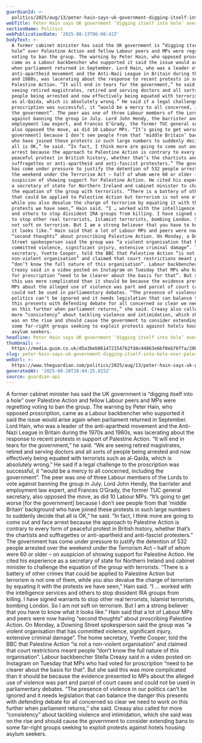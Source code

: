 ```yaml
---
guardianId: >-
  politics/2025/aug/13/peter-hain-says-uk-government-digging-itself-into-hole-over-palestine-action
webTitle: Peter Hain says UK government ‘digging itself into hole’ over Palestine Action
sectionName: Politics
webPublicationDate: '2025-08-13T06:00:42Z'
bodyText: >-
  A former cabinet minister has said the UK government is “digging itself into a
  hole” over Palestine Action and fellow Labour peers and MPs were regretting
  voting to ban the group. The warning by Peter Hain, who opposed proscription,
  came as a Labour backbencher who supported it said the issue would arise again
  when parliament returned in September. Lord Hain, who was a leader of the
  anti-apartheid movement and the Anti-Nazi League in Britain during the 1970s
  and 1980s, was lacerating about the response to recent protests in support of
  Palestine Action. “It will end in tears for the government,” he said. “We are
  seeing retired magistrates, retired and serving doctors and all sorts of
  people being arrested and now effectively being equated with terrorists such
  as al-Qaida, which is absolutely wrong.” He said if a legal challenge to the
  proscription was successful, it “would be a mercy to all concerned, including
  the government”. The peer was one of three Labour members of the Lords to vote
  against banning the group in July. Lord John Hendy, the barrister and
  employment law expert, and Frances O’Grady, the former TUC general secretary,
  also opposed the move, as did 10 Labour MPs. “It’s going to get worse [for the
  government] because I don’t see people from that ‘middle Britain’ background
  who have joined these protests in such large numbers to suddenly decide that
  all is OK,” he said. “In fact, I think more are going to come out and face
  arrest because the approach to Palestine Action is contrary to every form of
  peaceful protest in British history, whether that’s the chartists and
  suffragettes or anti-apartheid and anti-fascist protesters.” The government
  has come under pressure to justify the detention of 532 people arrested over
  the weekend under the Terrorism Act – half of whom were 60 or older – on
  suspicion of showing support for Palestine Action. He cited his experience as
  a secretary of state for Northern Ireland and cabinet minister to challenge
  the equation of the group with terrorists. “There is a battery of other crimes
  that could be applied to Palestine Action but terrorism is not one of them,
  while you also devalue the charge of terrorism by equating it with the
  protests we have seen,” Hain said. “I … worked with the intelligence services
  and others to stop dissident IRA groups from killing. I have signed warrants
  to stop other real terrorists, Islamist terrorists, bombing London. So I am
  not soft on terrorism. But I am a strong believer that you have to know what
  it looks like.” Hain said that a lot of Labour MPs and peers were now having
  “second thoughts” about proscribing Palestine Action. On Monday, a Downing
  Street spokesperson said the group was “a violent organisation that has
  committed violence, significant injury, extensive criminal damage”. The home
  secretary, Yvette Cooper, told the BBC that Palestine Action “is not a
  non-violent organisation” and claimed that court restrictions meant people
  “don’t know the full nature of this organisation”. Labour backbencher Stella
  Creasy said in a video posted on Instagram on Tuesday that MPs who had voted
  for proscription “need to be clearer about the basis for that”. But she said
  this was more complicated than it should be because the evidence presented to
  MPs about the alleged use of violence was part and parcel of court cases and
  could not be used in parliamentary debates. “The presence of violence in our
  politics can’t be ignored and it needs legislation that can balance the danger
  this presents with defending debate for all concerned so clear we need to work
  on this further when parliament returns,” she said. Creasy also called for
  more “consistency” about tackling violence and intimidation, which she said
  was on the rise and should cause the government to consider extending bans to
  some far-right groups seeking to exploit protests against hotels housing
  asylum seekers.
headline: Peter Hain says UK government ‘digging itself into hole’ over Palestine Action
thumbnail: >-
  https://media.guim.co.uk/d5a3beb8614721547b2fd4c44863e6bf0eb76ffa/200_0_4583_3667/500.jpg
slug: peter-hain-says-uk-government-digging-itself-into-hole-over-palestine-action
webUrl: >-
  https://www.theguardian.com/politics/2025/aug/13/peter-hain-says-uk-government-digging-itself-into-hole-over-palestine-action
generatedAt: '2025-08-28T20:04:25.015Z'
source: guardian-api
---
```

A former cabinet minister has said the UK government is “digging itself into a hole” over Palestine Action and fellow Labour peers and MPs were regretting voting to ban the group. The warning by Peter Hain, who opposed proscription, came as a Labour backbencher who supported it said the issue would arise again when parliament returned in September. Lord Hain, who was a leader of the anti-apartheid movement and the Anti-Nazi League in Britain during the 1970s and 1980s, was lacerating about the response to recent protests in support of Palestine Action. “It will end in tears for the government,” he said. “We are seeing retired magistrates, retired and serving doctors and all sorts of people being arrested and now effectively being equated with terrorists such as al-Qaida, which is absolutely wrong.” He said if a legal challenge to the proscription was successful, it “would be a mercy to all concerned, including the government”. The peer was one of three Labour members of the Lords to vote against banning the group in July. Lord John Hendy, the barrister and employment law expert, and Frances O’Grady, the former TUC general secretary, also opposed the move, as did 10 Labour MPs. “It’s going to get worse [for the government] because I don’t see people from that ‘middle Britain’ background who have joined these protests in such large numbers to suddenly decide that all is OK,” he said. “In fact, I think more are going to come out and face arrest because the approach to Palestine Action is contrary to every form of peaceful protest in British history, whether that’s the chartists and suffragettes or anti-apartheid and anti-fascist protesters.” The government has come under pressure to justify the detention of 532 people arrested over the weekend under the Terrorism Act – half of whom were 60 or older – on suspicion of showing support for Palestine Action. He cited his experience as a secretary of state for Northern Ireland and cabinet minister to challenge the equation of the group with terrorists. “There is a battery of other crimes that could be applied to Palestine Action but terrorism is not one of them, while you also devalue the charge of terrorism by equating it with the protests we have seen,” Hain said. “I … worked with the intelligence services and others to stop dissident IRA groups from killing. I have signed warrants to stop other real terrorists, Islamist terrorists, bombing London. So I am not soft on terrorism. But I am a strong believer that you have to know what it looks like.” Hain said that a lot of Labour MPs and peers were now having “second thoughts” about proscribing Palestine Action. On Monday, a Downing Street spokesperson said the group was “a violent organisation that has committed violence, significant injury, extensive criminal damage”. The home secretary, Yvette Cooper, told the BBC that Palestine Action “is not a non-violent organisation” and claimed that court restrictions meant people “don’t know the full nature of this organisation”. Labour backbencher Stella Creasy said in a video posted on Instagram on Tuesday that MPs who had voted for proscription “need to be clearer about the basis for that”. But she said this was more complicated than it should be because the evidence presented to MPs about the alleged use of violence was part and parcel of court cases and could not be used in parliamentary debates. “The presence of violence in our politics can’t be ignored and it needs legislation that can balance the danger this presents with defending debate for all concerned so clear we need to work on this further when parliament returns,” she said. Creasy also called for more “consistency” about tackling violence and intimidation, which she said was on the rise and should cause the government to consider extending bans to some far-right groups seeking to exploit protests against hotels housing asylum seekers.

